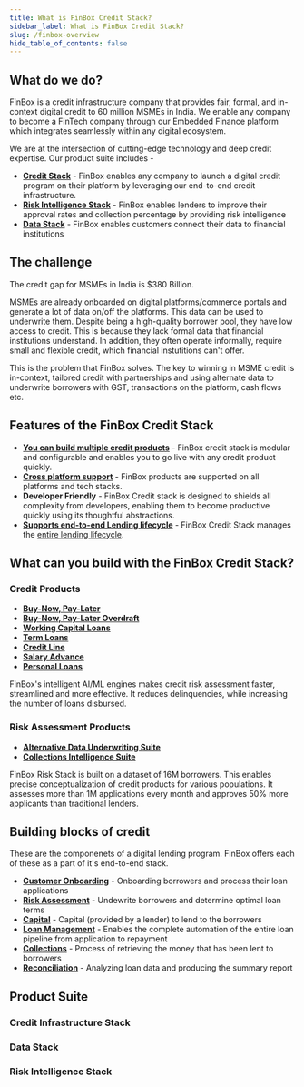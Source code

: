 ```yaml
---
title: What is FinBox Credit Stack?
sidebar_label: What is FinBox Credit Stack?
slug: /finbox-overview
hide_table_of_contents: false
---
```




## What do we do?


FinBox is a credit infrastructure company that provides fair, formal, and in-context digital credit to 60 million MSMEs in India. We enable any company to become a FinTech company through our Embedded Finance platform which integrates seamlessly within any digital ecosystem. 

We are at the intersection of cutting-edge technology and deep credit expertise. Our product suite includes -  

 - [**Credit Stack**](https://finbox.in/products/embedded-finance/) - FinBox enables any company to launch a digital credit program on their platform by leveraging our end-to-end credit infrastructure.
 - [**Risk Intelligence Stack**](https://finbox.in/products/risk-engine/) - FinBox enables lenders to improve their approval rates and collection percentage by providing risk intelligence 
 - [**Data Stack**](https://finbox.in/products/device-connect/) - FinBox enables customers connect their data to financial institutions




##  The challenge

The credit gap for MSMEs in India is $380 Billion.  

MSMEs are already onboarded on digital platforms/commerce portals and generate a lot of data on/off the platforms. This data can be used to underwrite them. Despite being a high-quality borrower pool, they have low access to credit. This is because they lack 
formal data that financial institutions understand. In addition, they often operate informally, require small and flexible credit, which financial instutitions can't offer.


This is the problem that FinBox solves. The key to winning in MSME credit is in-context, tailored credit with partnerships and using alternate data to underwrite borrowers with GST, transactions on the platform, cash flows etc.


## Features of the FinBox Credit Stack

 - [**You can build multiple credit products**](/finbox-overview#credit-products) - FinBox credit stack is modular and configurable and enables you to go live with any credit product quickly.
 - [**Cross platform support**](/product/integrations) - FinBox products are supported on all platforms and tech stacks.
 - **Developer Friendly** - FinBox Credit stack is designed to shields all complexity from developers, enabling them to become productive quickly using its thoughtful abstractions.
 - [**Supports end-to-end Lending lifecycle**](/finbox-overview#building-blocks-of-credit) - FinBox Credit Stack manages the [entire lending lifecycle](/finbox-overview#building-blocks-of-credit).

 

## What can you build with the FinBox Credit Stack?


### Credit Products

 - [**Buy-Now, Pay-Later**](/product/build/buy-now-pay-later)
 - [**Buy-Now, Pay-Later Overdraft**](/product/build/buy-now-pay-later-overdraft) 
 - [**Working Capital Loans**](/product/build/working-capital)
 - [**Term Loans**](product/build/term-loans) 
 - [**Credit Line**](product/build/credit-line)
 - [**Salary Advance**](product/build/salary-advance) 
 - [**Personal Loans**](/product/build/personal-loans)


FinBox's intelligent AI/ML engines makes credit risk assessment faster, streamlined and more effective.
It reduces delinquencies, while increasing the number of loans disbursed. 

<!--- [**Pay in N days**](/product/build/pay-in-n-days) 
[**Pay in N installments**](/product/build/pay-in-n-installments)  
 [**Khata Receivables Financing**](/product/build/khata-receivable)  
 [**Closed Loop Invoice Financing**](/product/build/closed-loop-invoice-financing) 
 -->

### Risk Assessment Products


 - [**Alternative Data Underwriting Suite**](product/build/alternate-data-underwriting) 
 - [**Collections Intelligence Suite**](product/build/collections-intelligence-suite)

FinBox Risk Stack is built on a dataset of 16M borrowers. 
This enables precise conceptualization of credit products for various populations. 
It assesses more than 1M applications every month and approves 50% more applicants than traditional lenders.







## Building blocks of credit

These are the componenets of a digital lending program. FinBox offers each of these as a part of it's end-to-end stack.

 - [**Customer Onboarding**](/product/block/customer-onboarding) - Onboarding borrowers and process their loan applications
 - [**Risk Assessment**](/product/block/risk) - Undewrite borrowers and determine optimal loan terms
 - [**Capital**](product/block/capital) - Capital (provided by a lender) to lend to the borrowers
 - [**Loan Management**](product/block/loan-management) - Enables the complete automation of the entire loan pipeline from application to repayment
 - [**Collections**](product/block/collections) - Process of retrieving the money that has been lent to borrowers
 - [**Reconciliation**](product/block/reconciliation) - Analyzing loan data and producing the summary report

## Product Suite

### Credit Infrastructure Stack

<div class="row">
<div class="col">
  <RedisCard
    title="Buy-Now Pay-Later Stack"
    img="/img/icon-BNPL-Stack.svg"
    description="Offer BNPL inside your platform with a fully managed end-to-end lending journey"
    page="/product/products/buy-now-pay-later-stack"
  />
</div>


  <div class="col">
  <RedisCard
    title="Cashflow Based Lending Stack"
    img="/img/2-Cashflow based.svg"
    description="Lend to borrowers based on real-time cash flow and projected cash flow data"
    page="/product/products/cashflow-based-lending-stack"
  />
</div>
</div>

<div class="row">

<div class="col">
  <RedisCard
    title="Supply Chain Finance Stack"
    img="/img/supplychain.svg"
    description="Enable trade credit and consistent cashflow in your Supply Chain"
    page="/product/products/supply-chain-finance-stack"
  />
</div>


  <div class="col">
  <RedisCard
    title="No Code Credit Link"
    img="/img/No Code v2.svg"
    description="Offer credit on your platform without any integration"
    page="/product/products/no-code-credit-link"
  />
</div>
</div>




### Data Stack

<div class="row">

<div class="col">
  <RedisCard
    title="DeviceConnect"
    img="/img/2-Device Connect.svg"
    description="Leverage device data to build advanced underwriting models"
    page="/product/products/device-connect"
  />
</div>

 <div class="col">
    <RedisCard 
        title="BankConnect" 
        img="/img/icon-Bank Connect.svg"
        description="Enable users to share their bank statements and leverage automated bank statement analysis" 
        page="/product/products/bank-connect"
        />
 </div>
  </div>


### Risk Intelligence Stack

<div class="row">

<div class="col">
  <RedisCard
    title="Risk Engine"
    img="/img/2-Risk Engine.svg"
    description="Create accurate risk profile of your borrowers based on various data sources"
    page="/product/products/risk-engine"
  />
</div>

 <div class="col">
    <RedisCard 
        title="CollectX" 
        img="/img/icon-CollectX.svg"
        description="Collection prioritization and early warning system based on real-time cash flow data" 
        page="/product/products/collect-x"
        />
 </div>
  </div>
